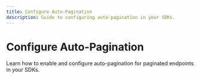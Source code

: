 ```yaml
---
title: Configure Auto-Pagination
description: Guide to configuring auto-pagination in your SDKs.
---
```


# Configure Auto-Pagination

Learn how to enable and configure auto-pagination for paginated endpoints in your SDKs. 